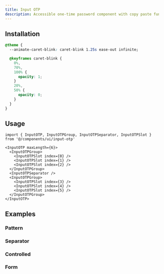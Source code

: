 ```yaml
---
title: Input OTP
description: Accessible one-time password component with copy paste functionality.
---
```


<ComponentPreview name='input-otp/input-otp' />

## Installation

```css title='app/globals.css'
@theme {
  --animate-caret-blink: caret-blink 1.25s ease-out infinite;

  @keyframes caret-blink {
    0%,
    70%,
    100% {
      opacity: 1;
    }
    20%,
    50% {
      opacity: 0;
    }
  }
}
```

## Usage

```tsx
import { InputOTP, InputOTPGroup, InputOTPSeparator, InputOTPSlot } from '@/components/ui/input-otp'
```

```tsx
<InputOTP maxLength={6}>
  <InputOTPGroup>
    <InputOTPSlot index={0} />
    <InputOTPSlot index={1} />
    <InputOTPSlot index={2} />
  </InputOTPGroup>
  <InputOTPSeparator />
  <InputOTPGroup>
    <InputOTPSlot index={3} />
    <InputOTPSlot index={4} />
    <InputOTPSlot index={5} />
  </InputOTPGroup>
</InputOTP>
```

## Examples

### Pattern

<ComponentPreview name='input-otp/pattern' />

### Separator

<ComponentPreview name='input-otp/separator' />

### Controlled

<ComponentPreview name='input-otp/controlled' />

### Form

<ComponentPreview name='input-otp/form' />
